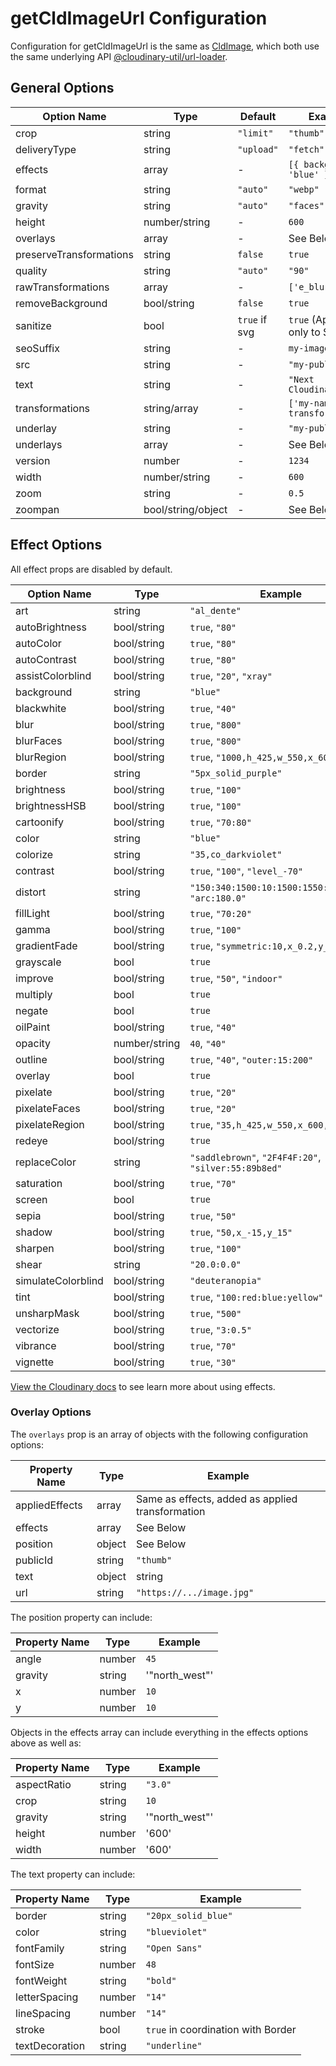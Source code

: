 

<Head>
  <title>getCldImageUrl Configuration - Next Cloudinary</title>
  <meta name="og:title" content="getCldImageUrl Configuration - Next Cloudinary" />
  <meta name="og:url" content={`https://next-cloudinary.spacejelly.dev/helpers/getcldimageurl/configuration`} />
</Head>

<OgImage
  title="getCldImageUrl Configuration"
  twitterTitle="getCldImageUrl Configuration"
/>

# getCldImageUrl Configuration

Configuration for getCldImageUrl is the same as [CldImage](/components/cldimage/configuration), which both use the same underlying API [@cloudinary-util/url-loader](https://github.com/colbyfayock/cloudinary-util/tree/main/packages/url-loader).

## General Options

| Option Name        | Type               | Default    | Example                      |
|--------------------|--------------------|------------|------------------------------|
| crop               | string             | `"limit"`  | `"thumb"`                    |
| deliveryType       | string             | `"upload"` | `"fetch"`                    |
| effects            | array              | -          | `[{ background: 'blue' }]`   |
| format             | string             | `"auto"`   | `"webp"`                     |
| gravity            | string             | `"auto"`   | `"faces"`                    |
| height             | number/string      | -          | `600`                        |
| overlays           | array              | -          | See Below                    |
| preserveTransformations | string        | `false`    | `true`                       |
| quality            | string             | `"auto"`   | `"90"`                       |
| rawTransformations | array              | -          | `['e_blur:2000']`            |
| removeBackground   | bool/string        | `false`    | `true`                       |
| sanitize           | bool               | `true` if svg | `true` (Applies only to SVG) |
| seoSuffix          | string             | -          | `my-image-content`           |
| src                | string             | -          | `"my-public-id"`             |
| text               | string             | -          | `"Next Cloudinary"`          |
| transformations    | string/array       | -          | `['my-named-transformation']`|
| underlay           | string             | -          | `"my-public-id"`             |
| underlays          | array              | -          | See Below                    |
| version            | number             | -          | `1234`                       |
| width              | number/string      | -          | `600`                        |
| zoom               | string             | -          | `0.5`                        |
| zoompan            | bool/string/object | -          | See Below                    |


## Effect Options

All effect props are disabled by default.

| Option Name        | Type        | Example                                              |
| ------------------ | ----------- | ---------------------------------------------------- |
| art                | string      | `"al_dente"`                                         |
| autoBrightness     | bool/string | `true`, `"80"`                                       |
| autoColor          | bool/string | `true`, `"80"`                                       |
| autoContrast       | bool/string | `true`, `"80"`                                       |
| assistColorblind   | bool/string | `true`, `"20"`, `"xray"`                             |
| background         | string      | `"blue"`                                             |
| blackwhite         | bool/string | `true`, `"40"`                                       |
| blur               | bool/string | `true`, `"800"`                                      |
| blurFaces          | bool/string | `true`, `"800"`                                      |
| blurRegion         | bool/string | `true`, `"1000,h_425,w_550,x_600,y_400"`             |
| border             | string      | `"5px_solid_purple"`                                 |
| brightness         | bool/string | `true`, `"100"`                                      |
| brightnessHSB      | bool/string | `true`, `"100"`                                      |
| cartoonify         | bool/string | `true`, `"70:80"`                                    |
| color              | string      | `"blue"`                                             |
| colorize           | string      | `"35,co_darkviolet"`                                 |
| contrast           | bool/string | `true`, `"100"`, `"level_-70"`                       |
| distort            | string      | `"150:340:1500:10:1500:1550:50:1000"`, `"arc:180.0"` |
| fillLight          | bool/string | `true`, `"70:20"`                                    |
| gamma              | bool/string | `true`, `"100"`                                      |
| gradientFade       | bool/string | `true`, `"symmetric:10,x_0.2,y_0.4"`                 |
| grayscale          | bool        | `true`                                               |
| improve            | bool/string | `true`, `"50"`, `"indoor"`                           |
| multiply           | bool        | `true`                                               |
| negate             | bool        | `true`                                               |
| oilPaint           | bool/string | `true`, `"40"`                                       |
| opacity            | number/string | `40`, `"40"`                                       |
| outline            | bool/string | `true`, `"40"`, `"outer:15:200"`                     |
| overlay            | bool        | `true`                                               |
| pixelate           | bool/string | `true`, `"20"`                                       |
| pixelateFaces      | bool/string | `true`, `"20"`                                       |
| pixelateRegion     | bool/string | `true`, `"35,h_425,w_550,x_600,y_400"`               |
| redeye             | bool/string | `true`                                               |
| replaceColor       | string      | `"saddlebrown"`, `"2F4F4F:20"`, `"silver:55:89b8ed"` |
| saturation         | bool/string | `true`, `"70"`                                       |
| screen             | bool        | `true`                                               |
| sepia              | bool/string | `true`, `"50"`                                       |
| shadow             | bool/string | `true`, `"50,x_-15,y_15"`                            |
| sharpen            | bool/string | `true`, `"100"`                                      |
| shear              | string      | `"20.0:0.0"`                                         |
| simulateColorblind | bool/string | `"deuteranopia"`                                     |
| tint               | bool/string | `true`, `"100:red:blue:yellow"`                      |
| unsharpMask        | bool/string | `true`, `"500"`                                      |
| vectorize          | bool/string | `true`, `"3:0.5"`                                    |
| vibrance           | bool/string | `true`, `"70"`                                       |
| vignette           | bool/string | `true`, `"30"`                                       |

[View the Cloudinary docs](https://cloudinary.com/documentation/transformation_reference#e_effect) to see learn more about using effects.

### Overlay Options

The `overlays` prop is an array of objects with the following configuration options:

| Property Name    | Type          | Example                              |
|------------------|---------------|--------------------------------------|
| appliedEffects   | array         | Same as effects, added as applied transformation |
| effects          | array         | See Below                            |
| position         | object        | See Below                            |
| publicId         | string        | `"thumb"`                            |
| text             | object|string | `"Next Cloudinary"` or See Below     |
| url              | string        | `"https://.../image.jpg"`            |

The position property can include:

| Property Name | Type   | Example        |
| ------------- | ------ | -------------- |
| angle         | number | `45`           |
| gravity       | string | '"north_west"' |
| x             | number | `10`           |
| y             | number | `10`           |

Objects in the effects array can include everything in the effects options above as well as:

| Property Name | Type   | Example        |
| ------------- | ------ | -------------- |
| aspectRatio   | string | `"3.0"`        |
| crop          | string | `10`           |
| gravity       | string | '"north_west"' |
| height        | number | '600'          |
| width         | number | '600'          |

The text property can include:

| Property Name  | Type   | Example                                    |
| -------------- | ------ | ------------------------------------------ |
| border         | string | `"20px_solid_blue"`                        |
| color          | string | `"blueviolet"`                             |
| fontFamily     | string | `"Open Sans"`                              |
| fontSize       | number | `48`                                       |
| fontWeight     | string | `"bold"`                                   |
| letterSpacing  | number | `"14"`                                     |
| lineSpacing    | number | `"14"`                                     |
| stroke         | bool   | `true` in coordination with Border         |
| textDecoration | string | `"underline"`                              |
